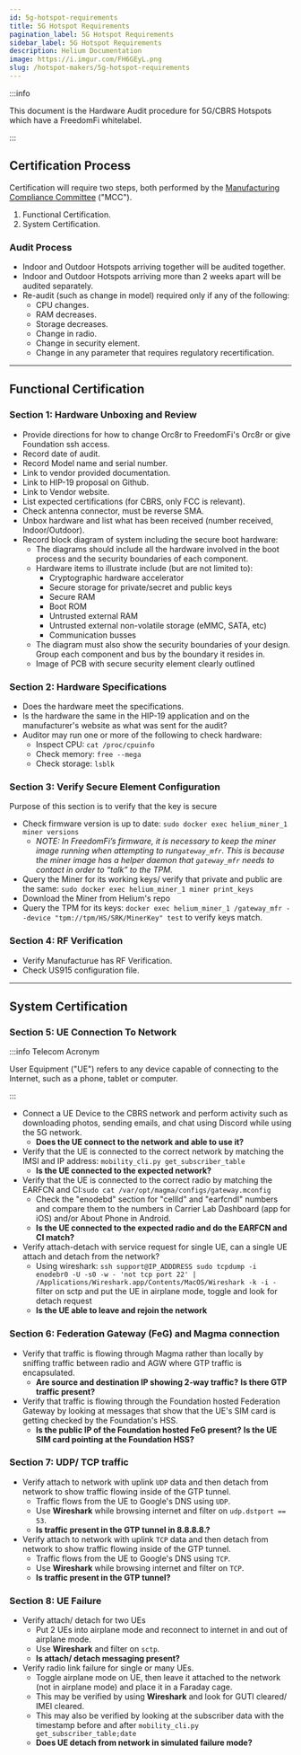 ```yaml
---
id: 5g-hotspot-requirements
title: 5G Hotspot Requirements
pagination_label: 5G Hotspot Requirements
sidebar_label: 5G Hotspot Requirements
description: Helium Documentation
image: https://i.imgur.com/FH6GEyL.png
slug: /hotspot-makers/5g-hotspot-requirements
---
```



:::info

This document is the Hardware Audit procedure for 5G/CBRS Hotspots which have a FreedomFi
whitelabel.

:::

## Certification Process

Certification will require two steps, both performed by the
[Manufacturing Compliance Committee](/hotspot-makers/compliance-committee) ("MCC").

1. Functional Certification.
2. System Certification.

### Audit Process

- Indoor and Outdoor Hotspots arriving together will be audited together.
- Indoor and Outdoor Hotspots arriving more than 2 weeks apart will be audited separately.
- Re-audit (such as change in model) required only if any of the following:
  - CPU changes.
  - RAM decreases.
  - Storage decreases.
  - Change in radio.
  - Change in security element.
  - Change in any parameter that requires regulatory recertification.

---

## Functional Certification

### Section 1: Hardware Unboxing and Review

- Provide directions for how to change Orc8r to FreedomFi's Orc8r or give Foundation ssh access.
- Record date of audit.
- Record Model name and serial number.
- Link to vendor provided documentation.
- Link to HIP-19 proposal on Github.
- Link to Vendor website.
- List expected certifications (for CBRS, only FCC is relevant).
- Check antenna connector, must be reverse SMA.
- Unbox hardware and list what has been received (number received, Indoor/Outdoor).
- Record block diagram of system including the secure boot hardware:
  - The diagrams should include all the hardware involved in the boot process and the security
    boundaries of each component.
  - Hardware items to illustrate include (but are not limited to):
    - Cryptographic hardware accelerator
    - Secure storage for private/secret and public keys
    - Secure RAM
    - Boot ROM
    - Untrusted external RAM
    - Untrusted external non-volatile storage (eMMC, SATA, etc)
    - Communication busses
  - The diagram must also show the security boundaries of your design. Group each component and bus
    by the boundary it resides in.
  - Image of PCB with secure security element clearly outlined

### Section 2: Hardware Specifications

- Does the hardware meet the specifications.
- Is the hardware the same in the HIP-19 application and on the manufacturer's website as what was
  sent for the audit?
- Auditor may run one or more of the following to check hardware:
  - Inspect CPU: `cat /proc/cpuinfo`
  - Check memory: `free --mega`
  - Check storage: `lsblk`

### Section 3: Verify Secure Element Configuration

Purpose of this section is to verify that the key is secure

- Check firmware version is up to date: `sudo docker exec helium_miner_1 miner versions`
  - _NOTE: In FreedomFi’s firmware, it is necessary to keep the miner image running when attempting
    to run`gateway_mfr`. This is because the miner image has a helper daemon that `gateway_mfr`
    needs to contact in order to “talk” to the TPM._
- Query the Miner for its working keys/ verify that private and public are the same:
  `sudo docker exec helium_miner_1 miner print_keys`
- Download the Miner from Helium's repo
- Query the TPM for its keys:
  `docker exec helium_miner_1 /gateway_mfr --device "tpm://tpm/HS/SRK/MinerKey" test` to verify keys
  match.

### Section 4: RF Verification

- Verify Manufacturue has RF Verification.
- Check US915 configuration file.

---

## System Certification

### Section 5: UE Connection To Network

:::info Telecom Acronym

User Equipment ("UE") refers to any device capable of connecting to the Internet, such as a phone,
tablet or computer.

:::

- Connect a UE Device to the CBRS network and perform activity such as downloading photos, sending
  emails, and chat using Discord while using the 5G network.
  - **Does the UE connect to the network and able to use it?**
- Verify that the UE is connected to the correct network by matching the IMSI and IP address:
  `mobility_cli.py get_subscriber_table`
  - **Is the UE connected to the expected network?**
- Verify that the UE is connected to the correct radio by matching the EARFCN and
  CI:`sudo cat /var/opt/magma/configs/gateway.mconfig`
  - Check the "enodebd" section for "cellId" and "earfcndl" numbers and compare them to the numbers
    in Carrier Lab Dashboard (app for iOS) and/or About Phone in Android.
  - **Is the UE connected to the expected radio and do the EARFCN and CI match?**
- Verify attach-detach with service request for single UE, can a single UE attach and detach from
  the network?
  - Using wireshark:
    `ssh support@IP_ADDDRESS sudo tcpdump -i enodebr0 -U -s0 -w - 'not tcp port 22' | /Applications/Wireshark.app/Contents/MacOS/Wireshark -k -i -`
    filter on sctp and put the UE in airplane mode, toggle and look for detach request
  - **Is the UE able to leave and rejoin the network**

### Section 6: Federation Gateway (FeG) and Magma connection

- Verify that traffic is flowing through Magma rather than locally by sniffing traffic between radio
  and AGW where GTP traffic is encapsulated.
  - **Are source and destination IP showing 2-way traffic?** **Is there GTP traffic present?**
- Verify that traffic is flowing through the Foundation hosted Federation Gateway by looking at
  messages that show that the UE's SIM card is getting checked by the Foundation's HSS.
  - **Is the public IP of the Foundation hosted FeG present?** **Is the UE SIM card pointing at the
    Foundation HSS?**

### Section 7: UDP/ TCP traffic

- Verify attach to network with uplink `UDP` data and then detach from network to show traffic
  flowing inside of the GTP tunnel.
  - Traffic flows from the UE to Google's DNS using `UDP`.
  - Use **Wireshark** while browsing internet and filter on `udp.dstport == 53`.
  - **Is traffic present in the GTP tunnel in 8.8.8.8.?**
- Verify attach to network with uplink `TCP` data and then detach from network to show traffic
  flowing inside of the GTP tunnel.
  - Traffic flows from the UE to Google's DNS using `TCP`.
  - Use **Wireshark** while browsing internet and filter on `TCP`.
  - **Is traffic present in the GTP tunnel?**

### Section 8: UE Failure

- Verify attach/ detach for two UEs
  - Put 2 UEs into airplane mode and reconnect to internet in and out of airplane mode.
  - Use **Wireshark** and filter on `sctp`.
  - **Is attach/ detach messaging present?**
- Verify radio link failure for single or many UEs.
  - Toggle airplane mode on UE, then leave it attached to the network (not in airplane mode) and
    place it in a Faraday cage.
  - This may be verified by using **Wireshark** and look for GUTI cleared/ IMEI cleared.
  - This may also be verified by looking at the subscriber data with the timestamp before and after
    `mobility_cli.py get_subscriber_table;date`
  - **Does UE detach from network in simulated failure mode?**
